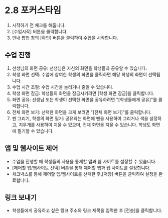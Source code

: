 # 2.8 포커스타임

1. 시작하기 전 체크를 해줍니다.
2. [수업시작] 버튼을 클릭합니다.
3. 안내 팝업 창의 [확인] 버튼을 클릭하여 수업을 시작합니다.

## 수업 진행

1. 선생님의 화면 공유: 선생님은 자신의 화면을 학생들과 공유할 수 있습니다.
2. 학생 화면 선택: 수업에 참여한 학생의 화면을 클릭하면 해당 학생의 화면이 선택됩니다.
3. 수업 시간 조절: 수업 시간을 늘리거나 줄일 수 있습니다.
4. 학생 화면 잠금: 학생들의 화면을 잠금시키려면 [학생 화면 잠금]을 클릭합니다.
5. 화면 공유: 선생님 또는 학생이 선택한 화면을 공유하려면 "[학생들에게 공유]"를 클릭합니다.
6. 전체 화면 보기: 선택한 화면을 크게 보려면 "[전체 화면 보기]"를 클릭합니다.
7. 펜 그리기, 학생의 화면 필기: 공유되는 화면에 펜을 사용하여 그리거나 색을 설정하고, 지우개를 사용하여 지울 수 있으며, 전체 화면을 지울 수 있습니다. 학생도 화면에 필기할 수 있습니다.

## 앱 및 웹사이트 제어

- 수업을 진행할 때 학생들의 사용을 통제할 앱과 웹 사이트를 설정할 수 있습니다.
- [제어할 앱/웹사이트 선택] 버튼을 통해 제어할 앱과 웹 사이트를 설정합니다.
- 체크박스를 통해 제어할 앱/웹사이트를 선택한 후,[저장] 버튼을 클릭하여 설정을 완료합니다.

## 링크 보내기

- 학생들에게 공유하고 싶은 링크 주소와 링크 제목을 입력한 후 [전송]을 클릭합니다.
